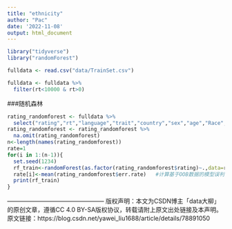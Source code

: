 ```yaml
---
title: "ethnicity"
author: "Pac"
date: '2022-11-08'
output: html_document
---
```


```r
library("tidyverse")
library("randomForest")
```

```r
fulldata <- read.csv("data/TrainSet.csv")
```

```r
fulldata <- fulldata %>% 
  filter(rt<10000 & rt>0)
```

###随机森林
```r
rating_randomforest <- fulldata %>% 
  select("rating","rt","language","trait","country","sex","age","Race","Gender","Age","ethnicity.y")
rating_randomforest <- rating_randomforest %>% 
  na.omit(rating_randomforest)
n<-length(names(rating_randomforest)) 
rate=1
for(i in 1:(n-1)){
  set.seed(1234)
  rf_train<-randomForest(as.factor(rating_randomforest$rating)~.,data=rating_randomforest,mtry=i,ntree=1000)
  rate[i]<-mean(rating_randomforest$err.rate)   #计算基于OOB数据的模型误判率均值
  print(rf_train)    
}

```
————————————————
版权声明：本文为CSDN博主「data大柳」的原创文章，遵循CC 4.0 BY-SA版权协议，转载请附上原文出处链接及本声明。
原文链接：https://blog.csdn.net/yawei_liu1688/article/details/78891050









